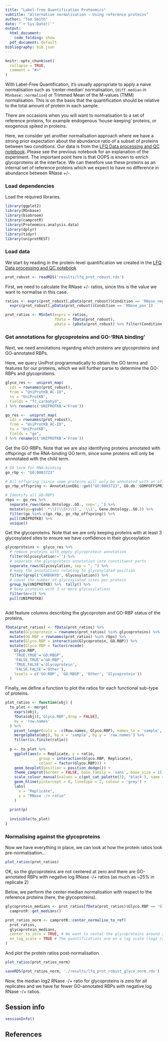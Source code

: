 ```yaml
---
title: "Label-free Quantification Proteomics"
subtitle: "Alternative normalisation - Using reference proteins"
author: "Tom Smith"
date: "`r Sys.Date()`"
output:
  html_document:
    code_folding: show
  pdf_document: default
bibliography: bib.json
---
```


```r
knitr::opts_chunk$set(
  collapse = TRUE,
  comment = "#>"
)
```

With Label-Free Quantification, it's usually appropriate to apply a naive normalisation such as 'center-median' normalisation, (`diff.median` in `MSnbase::normalise`) or Trimmed Mean of the M-values (TMM) normalisation. This is on the basis that the quantification should be relative to the total amount of protein in each sample.

There are occasions when you will want to normalisation to a set of reference proteins, for example endogenous 'house-keeping' proteins, or exogenous spiked in proteins.

Here, we consider yet another normalisation approach where we have a strong prior expectation about the abundance ratio of a subset of proteins between two conditions. Our data is from the [LFQ Data processing and QC notebook](https://mrctoxbioinformatics.github.io/Proteomics_data_analysis/Markdowns/LFQ.html). Please see the previous notebook for an explanation of the experiment. The important point here is that OOPS is known to enrich glycoproteins at the interface. We can therefore use these proteins as an internal set of reference proteins which we expect to have no difference in abundance between RNase +/-.

### Load dependencies

Load the required libraries.
```r

library(ggplot2)
library(MSnbase)
library(biobroom)
library(camprotR)
library(Proteomics.analysis.data)
library(dplyr)
library(tidyr)
library(uniprotREST)

```

### Load data

We start by reading in the protein-level quantification we created in the [LFQ Data processing and QC notebook](https://mrctoxbioinformatics.github.io/Proteomics_data_analysis/Markdowns/LFQ.html)
```r
prot_robust <- readRDS('results/lfq_prot_robust.rds')
```

First, we need to calculate the RNase +/- ratios, since this is the value we want to normalise in this case.
```r
ratios <- exprs(prot_robust[,pData(prot_robust)$Condition == 'RNase_neg']) - 
  exprs(prot_robust[,pData(prot_robust)$Condition == 'RNase_pos'])

prot_ratios <- MSnSet(exprs = ratios,
                      fData = fData(prot_robust),
                      pData = (pData(prot_robust) %>% filter(Condition == 'RNase_neg')))
```

### Get annotations for glycoproteins and GO-'RNA binding'

Next, we need annotations regarding which proteins are glycoproteins and GO-annotated RBPs. 

Here, we query UniProt programmatically to obtain the GO terms and features for our proteins, which we will further parse to determine the GO-RBPs and glycoproteins.

```r

glyco_res <-  uniprot_map(
  ids = rownames(prot_robust),
  from = "UniProtKB_AC-ID",
  to = "UniProtKB",
  fields = "ft_carbohyd",
) %>% rename(c('UNIPROTKB'='From'))

go_res <-  uniprot_map(
  ids = rownames(prot_robust),
  from = "UniProtKB_AC-ID",
  to = "UniProtKB",
  fields = "go",
) %>% rename(c('UNIPROTKB'='From'))

```

Get the GO-RBPs. Note that we are also identifying proteins annotated with offsprings of the RNA-binding GO term, since some proteins will only be annnotated with the child term.
```r

# GO term for RNA-binding
go_rbp <- "GO:0003723"

# All offspring (since some proteins will only be annotated with an offspring term)
go_rbp_offspring <- AnnotationDbi::get("GO:0003723", GO.db::GOMFOFFSPRING)

# Identify all GO-RBPs
rbps <- go_res %>%
  separate_rows(Gene.Ontology..GO., sep='; ') %>%
  mutate(go=gsub('.*\\[(\\S+)\\]', '\\1', Gene.Ontology..GO.)) %>%
  filter(go %in% c(go_rbp, go_rbp_offspring)) %>% 
  pull(UNIPROTKB) %>%
  unique()
```

Get the glycoproteins. Note that we are only keeping proteins with at least 3 glycosylated sites to ensure we have confidence in their glycosylation
```r
glycoproteins <- glyco_res %>% 
  # remove proteins with empty glycoprotein annotation
  filter(Glycosylation!='') %>%
  # separate the glycoprotein annotation into constituent parts
  separate_rows(Glycosylation, sep = "; ") %>%
  # keep the annotations relating to glycosylated position
  filter(grepl("CARBOHYD", Glycosylation)) %>%
  # count the number of glycosylated sites per protein
  group_by(UNIPROTKB) %>%  tally() %>%
  # keep proteins with 3 or more glycosylations
  filter(n>=3) %>%
  pull(UNIPROTKB)
  
```

Add feature columns describing the glycoprotein and GO-RBP status of the proteins.

```r
fData(prot_ratios) <- fData(prot_ratios) %>%
  mutate(Glycoprotein = rownames(prot_ratios) %in% glycoproteins) %>%
  mutate(GO.RBP = rownames(prot_ratios) %in% rbps) %>%
  mutate(Glyco.RBP = interaction(Glycoprotein, GO.RBP)) %>%
  mutate(Glyco.RBP = factor(recode(
    Glyco.RBP,
    'TRUE.TRUE'='GO:RBGP',
    'FALSE.TRUE'='GO:RBP',
    'TRUE.FALSE'='Glycoprotein',
    'FALSE.FALSE'='Other'),
    levels = c('GO:RBP', 'GO:RBGP', 'Other', 'Glycoprotein'))
  )

```

Finally, we define a function to plot the ratios for each functional sub-type of proteins.

```r
plot_ratios <- function(obj) {
  to_plot <- merge(
    exprs(obj),
    fData(obj)[,'Glyco.RBP',drop = FALSE],
    by = 'row.names'
  ) %>%
    pivot_longer(cols = -c(Row.names, Glyco.RBP), names_to = 'sample', values_to = 'ratio') %>%
    merge(pData(obj), by.x = 'sample', by.y = 'row.names') %>%
    filter(is.finite(ratio))
  
  p <- to_plot %>% 
    ggplot(aes(x = Replicate, y = ratio, 
               group = interaction(Glyco.RBP, Replicate), 
               colour = factor(Glyco.RBP))) +
    geom_boxplot(position = position_dodge()) +
    theme_camprot(border = FALSE, base_family = 'sans', base_size = 15) +
    scale_colour_manual(values = c(get_cat_palette(3), 'black'), name = '') +
    geom_hline(yintercept = 0, linetype = 2, colour = 'grey') +
    labs(
      x = "Replicate",
      y = "RNase -/+ ratio"
    )
  
  print(p)
  
  invisible(to_plot)
}

```

### Normalising against the glycoproteins

Now we have everything in place, we can look at how the protein ratios look pre-normalisation...

```r
plot_ratios(prot_ratios)
```

OK, so the glycoproteins are not centered at zero and there are GO-annotated RBPs with negative log RNase -/+ ratios (as much as ~25% in replicate 2)

Below, we perform the center-median normalisation with respect to the reference proteins (here, the glycoproteins). 

```r
glycoprotein_medians <- prot_ratios[fData(prot_ratios)$Glyco.RBP == 'Glycoprotein',] %>% 
  camprotR::get_medians()

prot_ratios_norm <- camprotR::center_normalise_to_ref(
  prot_ratios,
  glycoprotein_medians,
  center_to_zero = TRUE, # We want to center the glycoproteins around zero
  on_log_scale = TRUE # The quantifications are on a log scale (log2 ratios)
)
```

And plot the protein ratios post-normalisation.

```r
plot_ratios(prot_ratios_norm)

```

```r
saveRDS(prot_ratios_norm, './results/lfq_prot_robust_glyco_norm.rds')
```


Now, the median log2 RNase -/+ ratio for glycoproteins is zero for all replicates and we have far fewer GO-annotated RBPs with negative log RNase -/+ ratios.

## Session info {.unnumbered}

```r
sessionInfo()
```

## References {.unnumbered}

